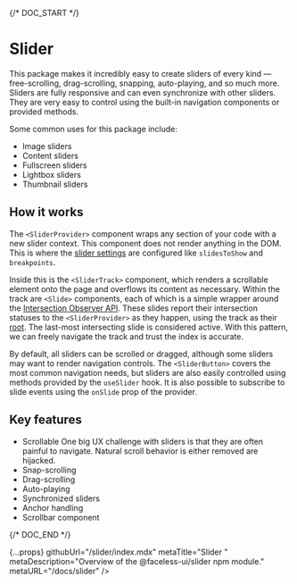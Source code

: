 
{/* DOC_START */}

# Slider

<PackageInfo packageSlug="slider" />

This package makes it incredibly easy to create sliders of every kind — free-scrolling, drag-scrolling, snapping, auto-playing, and so much more. Sliders are fully responsive and can even synchronize with other sliders. They are very easy to control using the built-in navigation components or provided methods.

Some common uses for this package include:

- Image sliders
- Content sliders
- Fullscreen sliders
- Lightbox sliders
- Thumbnail sliders

## How it works

The `<SliderProvider>` component wraps any section of your code with a new slider context. This component does not render anything in the DOM. This is where the [slider settings](/docs/slider/api#sliderprovider-props)  are configured like `slidesToShow` and `breakpoints`.

Inside this is the `<SliderTrack>` component, which renders a scrollable element onto the page and overflows its content as necessary. Within the track are `<Slide>` components, each of which is a simple wrapper around the [Intersection Observer API](https://developer.mozilla.org/en-US/docs/Web/API/Intersection_Observer_API). These slides report their intersection statuses to the `<SliderProvider>` as they happen, using the track as their [root](https://developer.mozilla.org/en-US/docs/Web/API/IntersectionObserver/root). The last-most intersecting slide is considered active. With this pattern, we can freely navigate the track and trust the index is accurate.

By default, all sliders can be scrolled or dragged, although some sliders may want to render navigation controls. The `<SliderButton>` covers the most common navigation needs, but sliders are also easily controlled using methods provided by the `useSlider` hook. It is also possible to subscribe to slide events using the `onSlide` prop of the provider.

## Key features

- Scrollable
  One big UX challenge with sliders is that they are often painful to navigate. Natural scroll behavior is either removed are hijacked.
- Snap-scrolling
- Drag-scrolling
- Auto-playing
- Synchronized sliders
- Anchor handling
- Scrollbar component

{/* DOC_END */}

  {...props}
  githubUrl="/slider/index.mdx"
  metaTitle="Slider "
  metaDescription="Overview of the @faceless-ui/slider npm module."
  metaURL="/docs/slider"
/>
